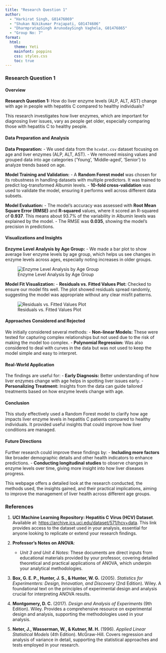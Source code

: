 ```yaml
---
title: "Research Question 1"
author: 
  - "Harkirat Singh, G01476069"
  - "Shukan Nikikumar Prajapati, G01474606"
  - "DharmpratapSingh ArunodaySingh Vaghela, G01476865"
  - "Group No: 7"
format: 
  html:
    theme: Yeti
    mainfont: poppins
    css: styles.css
    toc: true
---
```


### Research Question 1

#### Overview

**Research Question 1:** How do liver enzyme levels (ALP, ALT, AST) change with age in people with hepatitis C compared to healthy individuals?

This research investigates how liver enzymes, which are important for diagnosing liver issues, vary as people get older, especially comparing those with hepatitis C to healthy people.

#### Data Preparation and Analysis

**Data Preparation:** - We used data from the `hcvdat.csv` dataset focusing on age and liver enzymes (ALP, ALT, AST). - We removed missing values and grouped data into age categories ('Young', 'Middle-aged', 'Senior') to analyze trends based on age.

**Model Training and Validation:** 
- A **Random Forest model** was chosen for its robustness in handling datasets with multiple predictors. It was trained to predict log-transformed Albumin levels. 
- **10-fold cross-validation** was used to validate the model, ensuring it performs well across different data subsets.

**Model Evaluation:** - The model's accuracy was assessed with **Root Mean Square Error (RMSE)** and **R-squared** values, where it scored an R-squared of **0.937**. This means about 93.7% of the variability in Albumin levels was explained by the model. - The RMSE was **0.035**, showing the model's precision in predictions.

#### Visualizations and Insights

**Enzyme Level Analysis by Age Group:** - We made a bar plot to show average liver enzyme levels by age group, which helps us see changes in enzyme levels across ages, especially noting increases in older groups.

![Enzyme Level Analysis by Age Group](RQ1-2.png)

**Model Fit Visualization:** - **Residuals vs. Fitted Values Plot:** Checked to ensure our model fits well. The plot showed residuals spread randomly, suggesting the model was appropriate without any clear misfit patterns.

![Residuals vs. Fitted Values Plot](RQ1-3.png)

#### Approaches Considered and Rejected

We initially considered several methods: 
- **Non-linear Models:** These were tested for capturing complex relationships but not used due to the risk of making the model too complex. 
- **Polynomial Regression:** Was also considered to deal with curves in the data but was not used to keep the model simple and easy to interpret.

#### Real-World Application

The findings are useful for: 
- **Early Diagnosis:** Better understanding of how liver enzymes change with age helps in spotting liver issues early. 
- **Personalizing Treatment:** Insights from the data can guide tailored treatments based on how enzyme levels change with age.

#### Conclusion

This study effectively used a Random Forest model to clarify how age impacts liver enzyme levels in hepatitis C patients compared to healthy individuals. It provided useful insights that could improve how liver conditions are managed.

#### Future Directions

Further research could improve these findings by: 
- **Including more factors** like broader demographic details and other health indicators to enhance predictions. 
- **Conducting longitudinal studies** to observe changes in enzyme levels over time, giving more insight into how liver diseases progress.

This webpage offers a detailed look at the research conducted, the methods used, the insights gained, and their practical implications, aiming to improve the management of liver health across different age groups.


### References

1. **UCI Machine Learning Repository: Hepatitis C Virus (HCV) Dataset**. Available at: [https://archive.ics.uci.edu/dataset/571/hcv+data](https://archive.ics.uci.edu/dataset/571/hcv+data). This link provides access to the dataset used in your analysis, essential for anyone looking to replicate or extend your research findings.

2. **Professor's Notes on ANOVA**:
   - *Unit 3 and Unit 4 Notes*: These documents are direct inputs from educational materials provided by your professor, covering detailed theoretical and practical applications of ANOVA, which underpin your analytical methodologies.

3. **Box, G. E. P., Hunter, J. S., & Hunter, W. G.** (2005). *Statistics for Experimenters: Design, Innovation, and Discovery* (2nd Edition). Wiley. A foundational text on the principles of experimental design and analysis crucial for interpreting ANOVA results.

4. **Montgomery, D. C.** (2017). *Design and Analysis of Experiments* (9th Edition). Wiley. Provides a comprehensive resource on experimental design and analysis, supporting the methodologies used in your analysis.

5. **Neter, J., Wasserman, W., & Kutner, M. H.** (1996). *Applied Linear Statistical Models* (4th Edition). McGraw-Hill. Covers regression and analysis of variance in detail, supporting the statistical approaches and tests employed in your research.

